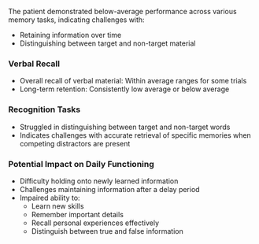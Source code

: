 The patient demonstrated below-average performance across various memory tasks, indicating challenges with:

- Retaining information over time
- Distinguishing between target and non-target material

### Verbal Recall
- Overall recall of verbal material: Within average ranges for some trials
- Long-term retention: Consistently low average or below average

### Recognition Tasks
- Struggled in distinguishing between target and non-target words
- Indicates challenges with accurate retrieval of specific memories when competing distractors are present

### Potential Impact on Daily Functioning
- Difficulty holding onto newly learned information
- Challenges maintaining information after a delay period
- Impaired ability to:
  - Learn new skills
  - Remember important details
  - Recall personal experiences effectively
  - Distinguish between true and false information


<!-- The patient demonstrated below-average performance across various memory tasks. These findings indicate challenges with retaining information over time and distinguishing between target and non-target material.

While overall recall of verbal material remained within average ranges for some trials, long-term retention was consistently low average or below average. This suggests difficulty with holding onto newly learned information and maintaining it after a delay period, which could impact daily functioning where remembering details quickly is crucial.

Additionally, the patient struggled in distinguishing between target and non-target words during recognition tasks, indicating challenges with accurate retrieval of specific memories from memory banks when competing distractors are present, which might affect their ability to accurately remember past events or distinguish between true versus false information they've learned.

These results highlight potential impairments in both encoding new information into memory systems and retrieving that information later on. These difficulties could potentially interfere with real-world tasks such as learning new skills, remembering important details, or even recalling personal experiences effectively. -->
